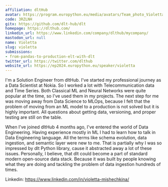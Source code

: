 ```yaml
---
affiliation: dltHub
avatar: https://program.europython.eu/media/avatars/Team_photo_Violetta_1_vRKT7Wy.jpeg
code: 3RZLNH
gitx: https://github.com/dlt-hub/dlt
homepage: https://dlthub.com/
linkedin_url: https://www.linkedin.com/company/dlthub/mycompany/
mastodon_url: null
name: Violetta
slug: violetta
submissions:
- from-pandas-to-production-elt-with-dlt
twitter_url: https://twitter.com/dlthub
website_url: https://ep2024.europython.eu/speaker/violetta
---
```


I'm a Solution Engineer from dltHub. I've started my professional journey as a Data Scientist at Nokia. So I worked a lot with Telecommunication data and Time Series. Both Classical ML and Neural Networks were quite popular at the time, so I've used them in my projects. The next step for me was moving away from Data Science to MLOps, because I felt that the problem of moving from an ML model to a production is not solved but it is highly important. All questions about getting data, versioning, and proper testing are still on the table.

When I've joined dltHub 4 months ago, I've entered the world of Data Engineering. Having experience mostly in ML I had to learn how to talk in Data Engineering language. All the terms like schema evolution, data ingestion, and semantic layer were new to me. That is partially why I was so impressed by dlt Python library, cause it abstracted away a lot of these issues. Personally, I believe, that dlt could become a part of standard modern open-source data stack. Because it was built by people knowing what they are doing and tackling the problem of data ingestion hundreds of times.

Linkedin: https://www.linkedin.com/in/violetta-mishechkina/
